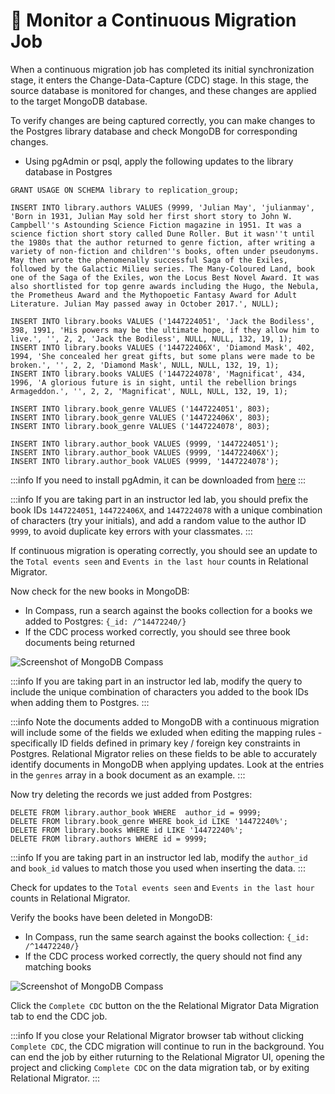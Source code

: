 
# 👐 Monitor a Continuous Migration Job

When a continuous migration job has completed its initial synchronization stage, it enters the Change-Data-Capture (CDC) stage.
In this stage, the source database is monitored for changes, and these changes are applied to the target MongoDB database.

<Screenshot url="http://127.0.0.1:8278" src="img/210-image-012.png" alt="Screenshot of the Data Migration monitoring page" />

To verify changes are being captured correctly, you can make changes to the Postgres library database and check MongoDB for corresponding changes.
- Using pgAdmin or psql, apply the following updates to the library database in Postgres

```
GRANT USAGE ON SCHEMA library to replication_group;

INSERT INTO library.authors VALUES (9999, 'Julian May', 'julianmay', 'Born in 1931, Julian May sold her first short story to John W. Campbell''s Astounding Science Fiction magazine in 1951. It was a science fiction short story called Dune Roller. But it wasn''t until the 1980s that the author returned to genre fiction, after writing a variety of non-fiction and children''s books, often under pseudonyms. May then wrote the phenomenally successful Saga of the Exiles, followed by the Galactic Milieu series. The Many-Coloured Land, book one of the Saga of the Exiles, won the Locus Best Novel Award. It was also shortlisted for top genre awards including the Hugo, the Nebula, the Prometheus Award and the Mythopoetic Fantasy Award for Adult Literature. Julian May passed away in October 2017.', NULL);

INSERT INTO library.books VALUES ('1447224051', 'Jack the Bodiless', 398, 1991, 'His powers may be the ultimate hope, if they allow him to live.', '', 2, 2, 'Jack the Bodiless', NULL, NULL, 132, 19, 1);
INSERT INTO library.books VALUES ('144722406X', 'Diamond Mask', 402, 1994, 'She concealed her great gifts, but some plans were made to be broken.', '', 2, 2, 'Diamond Mask', NULL, NULL, 132, 19, 1);
INSERT INTO library.books VALUES ('1447224078', 'Magnificat', 434, 1996, 'A glorious future is in sight, until the rebellion brings Armageddon.', '', 2, 2, 'Magnificat', NULL, NULL, 132, 19, 1);

INSERT INTO library.book_genre VALUES ('1447224051', 803);
INSERT INTO library.book_genre VALUES ('144722406X', 803);
INSERT INTO library.book_genre VALUES ('1447224078', 803);

INSERT INTO library.author_book VALUES (9999, '1447224051');
INSERT INTO library.author_book VALUES (9999, '144722406X');
INSERT INTO library.author_book VALUES (9999, '1447224078');
```

:::info
If you need to install pgAdmin, it can be downloaded from [here](https://www.pgadmin.org/download/)
:::

:::info
If you are taking part in an instructor led lab, you should prefix the book IDs `1447224051`, `144722406X`, and `1447224078` with a unique combination of characters (try your initials), and add a random value to the author ID `9999`, to avoid duplicate key errors with your classmates.
:::

If continuous migration is operating correctly, you should see an update to the `Total events seen` and `Events in the last hour` counts in Relational Migrator.

<Screenshot url="http://127.0.0.1:8278" src="img/210-image-013.png" alt="Screenshot of the Data Migration monitoring page" />

Now check for the new books in MongoDB:

  - In Compass, run a search against the books collection for a books we added to Postgres: `{_id: /^14472240/}`
  - If the CDC process worked correctly, you should see three book documents being returned

![Screenshot of MongoDB Compass](/img/210-image-014.png)

:::info
If you are taking part in an instructor led lab, modify the query to include the unique combination of characters you added to the book IDs when adding them to Postgres.
:::

:::info
Note the documents added to MongoDB with a continuous migration will include some of the fields we exluded when editing the mapping rules - specifically ID fields defined in primary key / foreign key constraints in Postgres. Relational Migrator relies on these fields to be able to accurately identify documents in MongoDB when applying updates. Look at the entries in the `genres` array in a book document as an example.
:::

Now try deleting the records we just added from Postgres:

```
DELETE FROM library.author_book WHERE  author_id = 9999;
DELETE FROM library.book_genre WHERE book_id LIKE '14472240%';
DELETE FROM library.books WHERE id LIKE '14472240%';
DELETE FROM library.authors WHERE id = 9999;
```

:::info
If you are taking part in an instructor led lab, modify the `author_id` and `book_id` values to match those you used when inserting the data.
:::

Check for updates to the `Total events seen` and `Events in the last hour` counts in Relational Migrator.

Verify the books have been deleted in MongoDB:

  - In Compass, run the same search against the books collection: `{_id: /^14472240/}`
  - If the CDC process worked correctly, the query should not find any matching books

![Screenshot of MongoDB Compass](/img/210-image-015.png)  

Click the `Complete CDC` button on the the Relational Migrator Data Migration tab to end the CDC job.

:::info
If you close your Relational Migrator browser tab without clicking `Complete CDC`, the CDC migration will continue to run in the background. You can end the job by either ruturning to the Relational Migrator UI, opening the project and clicking `Complete CDC` on the data migration tab, or by exiting Relational Migrator.
:::